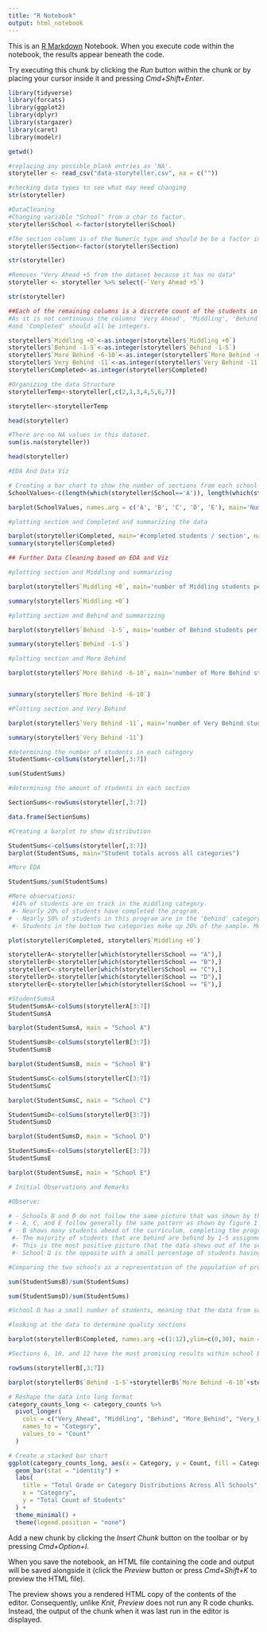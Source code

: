 ```yaml
---
title: "R Notebook"
output: html_notebook
---
```


This is an [R Markdown](http://rmarkdown.rstudio.com) Notebook. When you execute code within the notebook, the results appear beneath the code. 

Try executing this chunk by clicking the *Run* button within the chunk or by placing your cursor inside it and pressing *Cmd+Shift+Enter*. 

```r
library(tidyverse)
library(forcats)
library(ggplot2)
library(dplyr)
library(stargazer)
library(caret)
library(modelr)
```

```r
getwd()
```

```r
#replacing any possible blank entries as 'NA'.
storyteller <- read_csv("data-storyteller.csv", na = c(""))
```

```r
#checking data types to see what may need changing
str(storyteller)
```


```r
#DataCleaning
#Changing variable "School" from a char to factor.
storyteller$School <-factor(storyteller$School)
```

```r
#The section column is of the Numeric type and should be be a factor instead
storyteller$Section<-factor(storyteller$Section)
```

```r
str(storyteller)
```

```r
#Removes "Very Ahead +5 from the dataset because it has no data"
storyteller <- storyteller %>% select(-`Very Ahead +5`)
```

```r
str(storyteller)
```

```r
##Each of the remaining columns is a discrete count of the students in each category.
#As it is not continuous the columns 'Very Ahead', 'Middling', 'Behind', 'More behind', 'Very behind'
#and 'Completed' should all be integers.

storyteller$`Middling +0`<-as.integer(storyteller$`Middling +0`)
storyteller$`Behind -1-5`<-as.integer(storyteller$`Behind -1-5`)
storyteller$`More Behind -6-10`<-as.integer(storyteller$`More Behind -6-10`)
storyteller$`Very Behind -11`<-as.integer(storyteller$`Very Behind -11`)
storyteller$Completed<-as.integer(storyteller$Completed)
```

```r
#Organizing the data Structure
storytellerTemp<-storyteller[,c(2,1,3,4,5,6,7)]

storyteller<-storytellerTemp
```

```r
head(storyteller)
```

```r
#There are no NA values in this dataset.
sum(is.na(storyteller))
```

```r
head(storyteller)
```

```r
#EDA And Data Viz
```

```r
# Creating a bar chart to show the number of sections from each school
SchoolValues<-c(length(which(storyteller$School=='A')), length(which(storyteller$School=='B')), length(which(storyteller$School=='C')), length(which(storyteller$School=='D')), length(which(storyteller$School=='E')))

barplot(SchoolValues, names.arg = c('A', 'B', 'C', 'D', 'E'), main='Number of sections Per School')

```

```r
#plotting section and Completed and summarizing the data

barplot(storyteller$Completed, main='#completed students / section', names.arg = c(1:30))
summary(storyteller$Completed)


```

```r
## Further Data Cleaning based on EDA and Viz
```

```r
#plotting section and Middling and summarizing

barplot(storyteller$`Middling +0`, main='number of Middling students per section', names.arg = c(1:30))

summary(storyteller$`Middling +0`)
```

```r
#plotting section and Behind and summarizing

barplot(storyteller$`Behind -1-5`, main='number of Behind students per section', names.arg = c(1:30))

summary(storyteller$`Behind -1-5`)
```

```r
#plotting section and More Behind

barplot(storyteller$`More Behind -6-10`, main='number of More Behind students per section', names.arg = c(1:30))


summary(storyteller$`More Behind -6-10`)
```

```r
#Plotting section and Very Behind

barplot(storyteller$`Very Behind -11`, main='number of Very Behind students per section', names.arg = c(1:30))

summary(storyteller$`Very Behind -11`)
```

```r
#determining the number of students in each category
StudentSums<-colSums(storyteller[,3:7])

sum(StudentSums)
```

```r
#determining the amount of students in each section

SectionSums<-rowSums(storyteller[,3:7])

data.frame(SectionSums)
```

```r
#Creating a barplot to show distribution

StudentSums<-colSums(storyteller[,3:7])
barplot(StudentSums, main="Student totals across all categories")
```
```r
#More EDA
```


```r
StudentSums/sum(StudentSums)
```

```r
#More observations:
 #14% of students are on track in the middling category.
 #- Nearly 20% of students have completed the program.
# - Nearly 50% of students in this program are in the 'behind' category alone.
 #- Students in the bottom two categories make up 20% of the sample. Meaning ~70% of students are behind in the curriculum. 

```

```r
plot(storyteller$Completed, storyteller$`Middling +0`)
```

```r
storytellerA<-storyteller[which(storyteller$School == "A"),]
storytellerB<-storyteller[which(storyteller$School == "B"),]
storytellerC<-storyteller[which(storyteller$School == "C"),]
storytellerD<-storyteller[which(storyteller$School == "D"),]
storytellerE<-storyteller[which(storyteller$School == "E"),]
```

```r
#StudentSumsA
StudentSumsA<-colSums(storytellerA[3:7])
StudentSumsA
```

```r
barplot(StudentSumsA, main = "School A")
```

```r
StudentSumsB<-colSums(storytellerB[3:7])
StudentSumsB

barplot(StudentSumsB, main = "School B")
```

```r
StudentSumsC<-colSums(storytellerC[3:7])
StudentSumsC

barplot(StudentSumsC, main = "School C")
```

```r
StudentSumsD<-colSums(storytellerD[3:7])
StudentSumsD

barplot(StudentSumsD, main = "School D")
```

```r
StudentSumsE<-colSums(storytellerE[3:7])
StudentSumsE

barplot(StudentSumsE, main = "School E")
```

```r
# Initial Observations and Remarks

#Observe:

# - Schools B and D do not follow the same picture that was shown by the data combined. 
# - A, C, and E follow generally the same pattern as shown by figure 1
# - B shows many students ahead of the curriculum, completing the program. 
 #- The majority of students that are behind are behind by 1-5 assignments and very few are in the lowest two categories. 
 #- This is the most positive picture that the data shows out of the schools.
 #- School D is the opposite with a small percentage of students having completed all assignments and a large percentage of students being considered 'Very Behind'. 

```

```r
#Comparing the two schools as a representation of the population of program takers ... 

sum(StudentSumsB)/sum(StudentSums)

sum(StudentSumsD)/sum(StudentSums)
```

```r
#School D has a small number of students, meaning that the data from school D has a greater probability of not being representative of the situation and may be acconted for by random chance. School B is a sample that is approximately one quarter of the overall population, making it more representative of the situation. It also shows that school B is doing something that the rest of the schools are not in order to get students through the course.

```


```r
#looking at the data to determine quality sections

barplot(storytellerB$Completed, names.arg =c(1:12),ylim=c(0,30), main = "Students Completed by Section")
```

```r
#Sections 6, 10, and 12 have the most promising results within school B.
```


```r
rowSums(storytellerB[,3:7])

barplot(storytellerB$`Behind -1-5`+storytellerB$`More Behind -6-10`+storytellerB$`Very Behind -11`, names.arg =c(1:12), ylim=c(0,30), main = "Students Behind by Section")
```



```r
# Reshape the data into long format
category_counts_long <- category_counts %>%
  pivot_longer(
    cols = c("Very_Ahead", "Middling", "Behind", "More_Behind", "Very_Behind", "Completed"),
    names_to = "Category",
    values_to = "Count"
  )

```

```r

# Create a stacked bar chart
ggplot(category_counts_long, aes(x = Category, y = Count, fill = Category)) +
  geom_bar(stat = "identity") +
  labs(
    title = "Total Grade or Category Distributions Across All Schools",
    x = "Category",
    y = "Total Count of Students"
  ) +
  theme_minimal() +
  theme(legend.position = "none")

```

Add a new chunk by clicking the *Insert Chunk* button on the toolbar or by pressing *Cmd+Option+I*.

When you save the notebook, an HTML file containing the code and output will be saved alongside it (click the *Preview* button or press *Cmd+Shift+K* to preview the HTML file). 

The preview shows you a rendered HTML copy of the contents of the editor. Consequently, unlike *Knit*, *Preview* does not run any R code chunks. Instead, the output of the chunk when it was last run in the editor is displayed.

